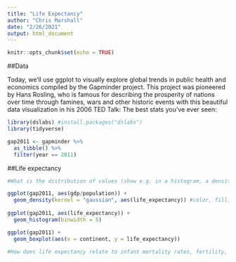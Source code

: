 ```yaml
---
title: "Life Expectancy"
author: "Chris Marshall"
date: "2/26/2021"
output: html_document
---
```


```r
knitr::opts_chunk$set(echo = TRUE)
```

##Data

Today, we'll use ggplot to visually explore global trends in public health and economics compiled by the Gapminder project. This project was pioneered by Hans Rosling, who is famous for describing the prosperity of nations over time through famines, wars and other historic events with this beautiful data visualization in his 2006 TED Talk: The best stats you've ever seen:

```r
library(dslabs) #install.packages("dslabs")
library(tidyverse)
```

```r
gap2011 <- gapminder %>% 
  as_tibble() %>% 
  filter(year == 2011)
```

##Life expectancy

```r
#What is the distribution of values (show e.g. in a histogram, a density plot, or boxplot (or all three!)) and does that vary based on continent?

ggplot(gap2011, aes(gdp/population)) +
  geom_density(kernel = "gaussian", aes(life_expectancy)) #color, fill, group, linetype, size, weight  
    
ggplot(gap2011, aes(life_expectancy)) +
  geom_histogram(binwidth = 5) 

ggplot(gap2011) +
  geom_boxplot(aes(x = continent, y = life_expectancy))
  
#How does life expectancy relate to infant mortality rates, fertility, population size, or GDP? How many variables can you display on the same plot and is the most effective or visually appealing way to display the patterns?
```

